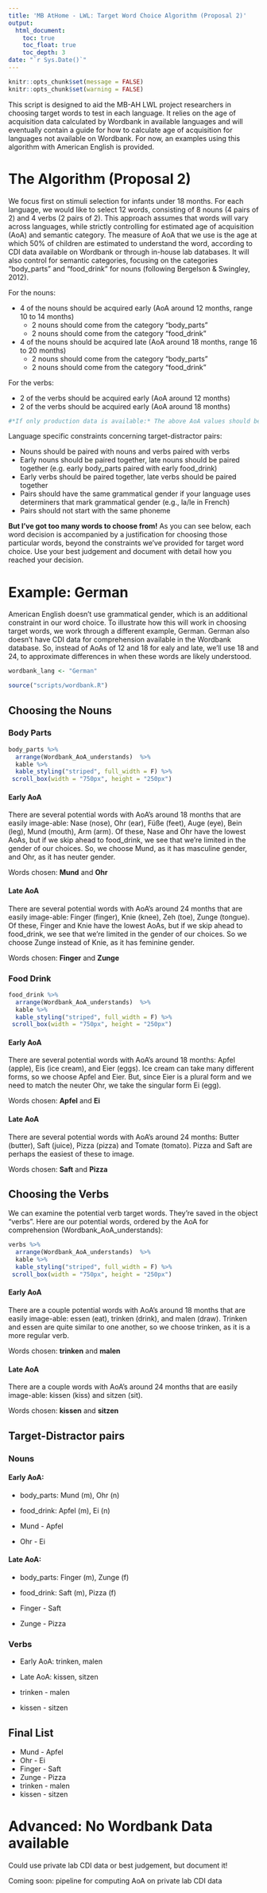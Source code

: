 ```yaml
---
title: 'MB AtHome - LWL: Target Word Choice Algorithm (Proposal 2)'
output:
  html_document:
    toc: true
    toc_float: true
    toc_depth: 3
date: "`r Sys.Date()`"
---
```


```r
knitr::opts_chunk$set(message = FALSE)
knitr::opts_chunk$set(warning = FALSE)
```

This script is designed to aid the MB-AH LWL project researchers in choosing target words to test in each language. It relies on the age of acquisition data calculated by Wordbank in available languages and will eventually contain a guide for how to calculate age of acquisition for languages not available on Wordbank. For now, an examples using this algorithm with American English is provided.

# The Algorithm (Proposal 2)

We focus first on stimuli selection for infants under 18 months. For each language, we would like to select 12 words, consisting of 8 nouns (4 pairs of 2) and 4 verbs (2 pairs of 2). This approach assumes that words will vary across languages, while strictly controlling for estimated age of acquisition (AoA) and semantic category. The measure of AoA that we use is the age at which 50% of children are estimated to understand the word, according to CDI data available on Wordbank or through in-house lab databases. It will also control for semantic categories, focusing on the categories "body_parts" and "food_drink" for nouns (following Bergelson & Swingley, 2012).

For the nouns:

* 4 of the nouns should be acquired early (AoA around 12 months, range 10 to 14 months)
    + 2 nouns should come from the category "body_parts"
    + 2 nouns should come from the category "food_drink"
* 4 of the nouns should be acquired late (AoA around 18 months, range 16 to 20 months)
    + 2 nouns should come from the category "body_parts"
    + 2 nouns should come from the category "food_drink"

For the verbs:

* 2 of the verbs should be acquired early (AoA around 12 months)
* 2 of the verbs should be acquired early (AoA around 18 months)


```r
#*If only production data is available:* The above AoA values should be based on comprehension data. If only production data is available, then take an AoA of around 18 months for early AoA and 24 months for late AoA
```


Language specific constraints concerning target-distractor pairs:

* Nouns should be paired with nouns and verbs paired with verbs
* Early nouns should be paired together, late nouns should be paired together (e.g. early body_parts paired with early food_drink)
* Early verbs should be paired together, late verbs should be paired together
* Pairs should have the same grammatical gender if your language uses determiners that mark grammatical gender (e.g., la/le in French)
* Pairs should not start with the same phoneme

**But I've got too many words to choose from!** As you can see below, each word decision is accompanied by a justification for choosing those particular words, beyond the constraints we've provided for target word choice. Use your best judgement and document with detail how you reached your decision.


# Example: German

American English doesn't use grammatical gender, which is an additional constraint in our word choice. To illustrate how this will work in choosing target words, we work through a different example, German. German also doesn't have CDI data for comprehension available in the Wordbank database. So, instead of AoAs of 12 and 18 for ealy and late, we'll use 18 and 24, to approximate differences in when these words are likely understood.

```r

wordbank_lang <- "German"

source("scripts/wordbank.R")

```


## Choosing the Nouns

### Body Parts

```r

body_parts %>% 
  arrange(Wordbank_AoA_understands)  %>% 
  kable %>%
  kable_styling("striped", full_width = F) %>% 
 scroll_box(width = "750px", height = "250px")

```

#### Early AoA

There are several potential words with AoA's around 18 months that are easily image-able: Nase (nose), Ohr (ear), Füße (feet), Auge (eye), Bein (leg), Mund (mouth), Arm (arm). Of these, Nase and Ohr have the lowest AoAs, but if we skip ahead to food_drink, we see that we're limited in the gender of our choices. So, we choose Mund, as it has masculine gender, and Ohr, as it has neuter gender.

Words chosen: **Mund** and **Ohr**

#### Late AoA

There are several potential words with AoA's around 24 months that are easily image-able: Finger (finger), Knie (knee), Zeh (toe), Zunge (tongue). Of these, Finger and Knie have the lowest AoAs, but if we skip ahead to food_drink, we see that we're limited in the gender of our choices. So we choose Zunge instead of Knie, as it has feminine gender.

Words chosen: **Finger** and **Zunge**

### Food Drink

```r

food_drink %>% 
  arrange(Wordbank_AoA_understands)  %>% 
  kable %>%
  kable_styling("striped", full_width = F) %>% 
 scroll_box(width = "750px", height = "250px")

```


#### Early AoA

There are several potential words with AoA's around 18 months: Apfel (apple), Eis (ice cream), and Eier (eggs). Ice cream can take many different forms, so we choose Apfel and Eier. But, since Eier is a plural form and we need to match the neuter Ohr, we take the singular form Ei (egg).

Words chosen: **Apfel** and **Ei**

#### Late AoA

There are several potential words with AoA's around 24 months: Butter (butter), Saft (juice), Pizza (pizza) and Tomate (tomato). Pizza and Saft are perhaps the easiest of these to image.

Words chosen: **Saft** and **Pizza**



## Choosing the Verbs

We can examine the potential verb target words. They're saved in the object "verbs". Here are our potential words, ordered by the AoA for comprehension (Wordbank_AoA_understands):


```r

verbs %>% 
  arrange(Wordbank_AoA_understands)  %>% 
  kable %>%
  kable_styling("striped", full_width = F) %>% 
 scroll_box(width = "750px", height = "250px")

```


#### Early AoA

There are a couple potential words with AoA's around 18 months that are easily image-able: essen (eat), trinken (drink), and malen (draw). Trinken and essen are quite similar to one another, so we choose trinken, as it is a more regular verb.

Words chosen: **trinken** and **malen**


#### Late AoA

There are a couple words with AoA's around 24 months that are easily image-able: kissen (kiss) and sitzen (sit).

Words chosen: **kissen** and **sitzen**


## Target-Distractor pairs

### Nouns

#### Early AoA:
* body_parts: Mund (m), Ohr (n)
* food_drink: Apfel (m), Ei (n)

* Mund - Apfel
* Ohr - Ei

#### Late AoA:
* body_parts: Finger (m), Zunge (f)
* food_drink: Saft (m), Pizza (f)

* Finger - Saft
* Zunge - Pizza


### Verbs
* Early AoA: trinken, malen
* Late AoA: kissen, sitzen

* trinken - malen
* kissen - sitzen

## Final List

* Mund - Apfel
* Ohr - Ei
* Finger - Saft
* Zunge - Pizza
* trinken - malen
* kissen - sitzen

# Advanced: No Wordbank Data available

Could use private lab CDI data
or best judgement, but document it!

Coming soon: pipeline for computing AoA on private lab CDI data






